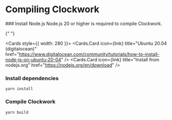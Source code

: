 
# Compiling Clockwork

<Steps>
  ### Install Node.js
  Node.js 20 or higher is required to compile Clockwork.

{" "}

<Cards style={{ width: 280 }}>
  <Cards.Card
    icon={<span class="material-symbols-rounded">link</span>}
    title="Ubuntu 20.04 (digitalocean)"
    href="https://www.digitalocean.com/community/tutorials/how-to-install-node-js-on-ubuntu-20-04"
  />
  <Cards.Card
    icon={<span class="material-symbols-rounded">link</span>}
    title="Install from nodejs.org"
    href="https://nodejs.org/en/download"
  />
</Cards>

### Install dependencies

```shell
yarn install
```

### Compile Clockwork

```shell
yarn build
```

</Steps>
